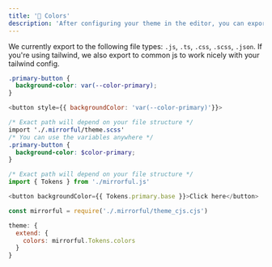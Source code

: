 ```yaml
---
title: '🎨 Colors'
description: 'After configuring your theme in the editor, you can export colors to be used by your app.'
---
```


We currently export to the following file types: `.js`, `.ts`, `.css`, `.scss`, `.json`. If you're using tailwind, we also export to common js to work nicely with your tailwind config.

<CodeGroup>

```css CSS
.primary-button {
  background-color: var(--color-primary);
}
```

```javascript
<button style={{ backgroundColor: 'var(--color-primary)'}}>
```

```scss SCSS
/* Exact path will depend on your file structure */
import './.mirrorful/theme.scss' 
/* You can use the variables anywhere */
.primary-button {
  background-color: $color-primary;
}
```

```javascript Javascript / Typescript
/* Exact path will depend on your file structure */
import { Tokens } from './mirrorful.js'

<button backgroundColor={{ Tokens.primary.base }}>Click here</button>
```

```javascript Tailwind
const mirrorful = require('./.mirrorful/theme_cjs.cjs')

theme: {
  extend: {
    colors: mirrorful.Tokens.colors
  }
}
```

</CodeGroup>
